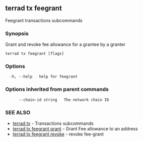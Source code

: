 ## terrad tx feegrant

Feegrant transactions subcommands

### Synopsis

Grant and revoke fee allowance for a grantee by a granter

```
terrad tx feegrant [flags]
```

### Options

```
  -h, --help   help for feegrant
```

### Options inherited from parent commands

```
      --chain-id string   The network chain ID
```

### SEE ALSO

* [terrad tx](terrad_tx.md)	 - Transactions subcommands
* [terrad tx feegrant grant](terrad_tx_feegrant_grant.md)	 - Grant Fee allowance to an address
* [terrad tx feegrant revoke](terrad_tx_feegrant_revoke.md)	 - revoke fee-grant


